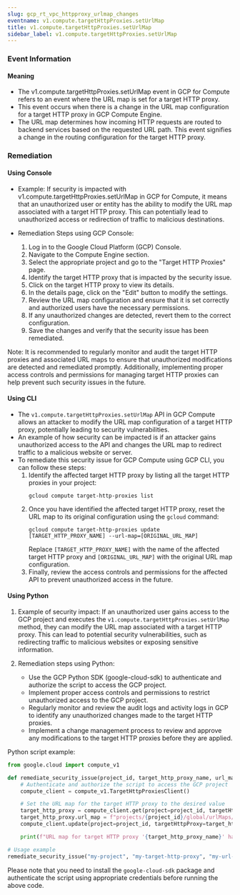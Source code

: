 ```yaml
--- 
slug: gcp_rt_vpc_httpproxy_urlmap_changes
eventname: v1.compute.targetHttpProxies.setUrlMap
title: v1.compute.targetHttpProxies.setUrlMap
sidebar_label: v1.compute.targetHttpProxies.setUrlMap
---
```

                       
### Event Information

#### Meaning

- The v1.compute.targetHttpProxies.setUrlMap event in GCP for Compute refers to an event where the URL map is set for a target HTTP proxy.
- This event occurs when there is a change in the URL map configuration for a target HTTP proxy in GCP Compute Engine.
- The URL map determines how incoming HTTP requests are routed to backend services based on the requested URL path. This event signifies a change in the routing configuration for the target HTTP proxy.

### Remediation

#### Using Console

- Example: If security is impacted with v1.compute.targetHttpProxies.setUrlMap in GCP for Compute, it means that an unauthorized user or entity has the ability to modify the URL map associated with a target HTTP proxy. This can potentially lead to unauthorized access or redirection of traffic to malicious destinations.

- Remediation Steps using GCP Console:
  1. Log in to the Google Cloud Platform (GCP) Console.
  2. Navigate to the Compute Engine section.
  3. Select the appropriate project and go to the "Target HTTP Proxies" page.
  4. Identify the target HTTP proxy that is impacted by the security issue.
  5. Click on the target HTTP proxy to view its details.
  6. In the details page, click on the "Edit" button to modify the settings.
  7. Review the URL map configuration and ensure that it is set correctly and authorized users have the necessary permissions.
  8. If any unauthorized changes are detected, revert them to the correct configuration.
  9. Save the changes and verify that the security issue has been remediated.

Note: It is recommended to regularly monitor and audit the target HTTP proxies and associated URL maps to ensure that unauthorized modifications are detected and remediated promptly. Additionally, implementing proper access controls and permissions for managing target HTTP proxies can help prevent such security issues in the future.

#### Using CLI

- The `v1.compute.targetHttpProxies.setUrlMap` API in GCP Compute allows an attacker to modify the URL map configuration of a target HTTP proxy, potentially leading to security vulnerabilities.
- An example of how security can be impacted is if an attacker gains unauthorized access to the API and changes the URL map to redirect traffic to a malicious website or server.
- To remediate this security issue for GCP Compute using GCP CLI, you can follow these steps:
  1. Identify the affected target HTTP proxy by listing all the target HTTP proxies in your project:
     ```
     gcloud compute target-http-proxies list
     ```
  2. Once you have identified the affected target HTTP proxy, reset the URL map to its original configuration using the `gcloud` command:
     ```
     gcloud compute target-http-proxies update [TARGET_HTTP_PROXY_NAME] --url-map=[ORIGINAL_URL_MAP]
     ```
     Replace `[TARGET_HTTP_PROXY_NAME]` with the name of the affected target HTTP proxy and `[ORIGINAL_URL_MAP]` with the original URL map configuration.
  3. Finally, review the access controls and permissions for the affected API to prevent unauthorized access in the future.

#### Using Python

1. Example of security impact: If an unauthorized user gains access to the GCP project and executes the `v1.compute.targetHttpProxies.setUrlMap` method, they can modify the URL map associated with a target HTTP proxy. This can lead to potential security vulnerabilities, such as redirecting traffic to malicious websites or exposing sensitive information.

2. Remediation steps using Python:
   - Use the GCP Python SDK (google-cloud-sdk) to authenticate and authorize the script to access the GCP project.
   - Implement proper access controls and permissions to restrict unauthorized access to the GCP project.
   - Regularly monitor and review the audit logs and activity logs in GCP to identify any unauthorized changes made to the target HTTP proxies.
   - Implement a change management process to review and approve any modifications to the target HTTP proxies before they are applied.

Python script example:
```python
from google.cloud import compute_v1

def remediate_security_issue(project_id, target_http_proxy_name, url_map_name):
    # Authenticate and authorize the script to access the GCP project
    compute_client = compute_v1.TargetHttpProxiesClient()

    # Set the URL map for the target HTTP proxy to the desired value
    target_http_proxy = compute_client.get(project=project_id, targetHttpProxy=target_http_proxy_name)
    target_http_proxy.url_map = f"projects/{project_id}/global/urlMaps/{url_map_name}"
    compute_client.update(project=project_id, targetHttpProxy=target_http_proxy_name, targetHttpProxyResource=target_http_proxy)

    print(f"URL map for target HTTP proxy '{target_http_proxy_name}' has been remediated.")

# Usage example
remediate_security_issue("my-project", "my-target-http-proxy", "my-url-map")
```
Please note that you need to install the `google-cloud-sdk` package and authenticate the script using appropriate credentials before running the above code.


 
